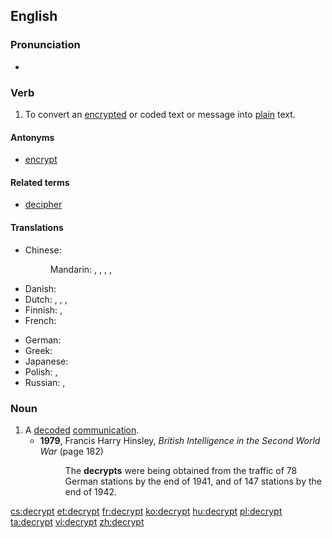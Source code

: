 ==English==

===Pronunciation===
* {{a|UK}} {{IPA|/dɪˈkɹɪpt/|/diːˈkɹɪpt/}}
===Verb===
{{en-verb}}

# To convert an [[encrypt]]ed or coded text or message into [[plain]] text.

====Antonyms====
* [[encrypt]]

====Related terms====
* [[decipher]]

====Translations====
{{trans-top|to convert to plain text}}
* Chinese:
*: Mandarin: {{t+|cmn|解密|tr=jiěmì|sc=Hans}}, {{t+|cmn|解碼|sc=Hani}}, {{t|cmn|解码|tr=jiěmǎ|sc=Hani}}, {{t+|cmn|解讀|sc=Hani}}, {{t|cmn|解读|tr=jiědú|sc=Hani}}
* Danish: {{t|da|dekryptere}}
* Dutch: {{t+|nl|ontcijferen}}, {{t+|nl|decoderen}}, {{t|nl|ontsleutelen}}, {{t|nl|decrypteren}}
* Finnish: {{t|fi|[[purkaa]] [[salaus]]}}, {{t|fi|dekryptata}}
* French: {{t+|fr|déchiffrer}}
{{trans-mid}}
* German: {{t+|de|entschlüsseln}}
* Greek: {{t+|el|αποκρυπτογραφώ}}
* Japanese: {{t+|ja|解読|tr=かいどくする, kaidoku suru|alt=解読する|sc=Jpan}}
* Polish: {{t|pl|deszyfrować}}, {{t|pl|odszyfrować}}
* Russian: {{t+|ru|расшифровывать|tr=rasšifróvyvatʹ|sc=Cyrl}} {{impf}}, {{t+|ru|расшифровать|tr=rasšifrovátʹ|sc=Cyrl}} {{pf.}}
{{trans-bottom}}

===Noun===
{{en-noun}}

# A [[decode]]d [[communication]].
#* '''1979''', Francis Harry Hinsley, ''British Intelligence in the Second World War'' (page 182)
#*: The '''decrypts''' were being obtained from the traffic of 78 German stations by the end of 1941, and of 147 stations by the end of 1942.

[[cs:decrypt]]
[[et:decrypt]]
[[fr:decrypt]]
[[ko:decrypt]]
[[hu:decrypt]]
[[pl:decrypt]]
[[ta:decrypt]]
[[vi:decrypt]]
[[zh:decrypt]]